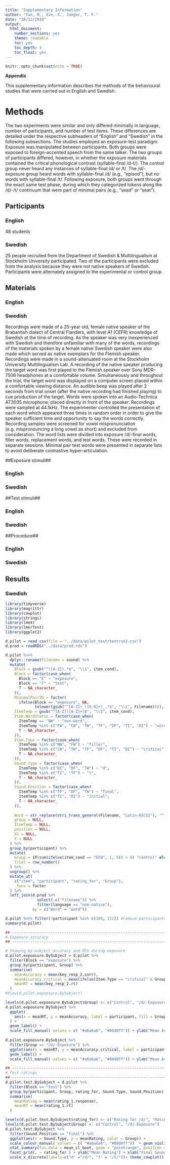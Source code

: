 ```yaml
---
title: "Supplementary Information"
author: "Tan, M., Xie, X., Jaeger, T. F."
date: "28/12/2019"
output:
  html_document:
    number_sections: yes
    theme: readable
    toc: yes
    toc_depth: 4
    toc_float: yes
---
```


```r
knitr::opts_chunk$set(echo = TRUE)

```

**Appendix**

This supplementary information describes the methods of the behavioural studies that were carried out in English and Swedish.

# Methods
The two experiments were similar and only differed minimally in language, number of participants, and number of test items. These differences are detailed under the respective subheaders of "English" and "Swedish" in the following subsections. 
The studies employed an exposure-test paradigm. Exposure was manipulated between participants. Both groups were exposed to foreign-accented speech from the same talker. The two groups of participants differed, however, in whether the exposure materials contained the critical phonological contrast (syllable-final \/d-t\/). The control group never heard any instances of syllable-final /d/ or /t/. The \/d\/-exposure group heard words with syllable-final \/d\/ (e.g., "episod"), but no words with syllable-final /t/. Following exposure, both groups went through the exact same test phase, during which they categorized tokens along the /d/-/t/ continuum that were part of minimal pairs (e.g., "sead" or "seat").

## Participants ##
### English ###
48 students 

### Swedish ###
25 people recruited from the Department of Swedish \& Multilingualism at Stockholm University participated. Two of the participants were excluded from the analysis because they were not native speakers of Swedish. Participants were alternately assigned to the experimental or control group.

## Materials##

### English ###

### Swedish ###
Recordings were made of a 25-year old, female native speaker of the Brabantish dialect of Central Flanders, with level A1 (CEFR) knowledge of Swedish at the time of recording. As the speaker was very inexperienced with Swedish and therefore unfamiliar with many of the words, recordings of the materials spoken by a female native Swedish speaker were also made which served as native exemplars for the Flemish speaker. 
Recordings were made in a sound-attenuated room at the Stockholm University Multilingualism Lab. A recording of the native speaker producing the target word was first played to the Flemish speaker over Sony MDR-7506 headphones at a comfortable volume. Simultaneously and throughout the trial, the target word was displayed on a computer screen placed within a comfortable viewing distance. An audible beep was played after 2 seconds from trial onset (after the native recording had finished playing) to cue production of the target. Words were spoken into an Audio-Technica AT3035 microphone, placed directly in front of the speaker. Recordings were sampled at 44.1kHz. The experimenter controlled the presentation of each word which appeared three times in random order in order to give the speaker sufficient time and opportunity to say the words correctly. Recording samples were screened for vowel mispronunciation (e.g. mispronouncing a long vowel as short) and excluded from consideration. The word lists were divided into exposure /d/-final words, filler words, replacement words, and test words. These were recorded in separate sessions. Minimal pair test words were presented in separate lists to avoid deliberate contrastive hyper-articulation.

##Exposure stimuli##

### English ###

### Swedish ###

##Test stimuli##

### English ###

### Swedish ###

##Procedure##

### English ###

### Swedish ###

## Results ##

### Swedish ###
```r
library(tidyverse)
library(magrittr)
library(cowplot)
library(stringi)
library(lme4)
library(lmerTest)
library(ggplot2)

d.pilot = read_csv(file = "../data/pilot_test/testrun2.csv")
d.prod = readRDS("../data/prod.rds")

d.pilot %<>%
  dplyr::rename(Filename = sound) %>%
  mutate(
    Block = gsub("^([A-Z]).*$", "\\1", item_cond),
    Block = factor(case_when(
      Block == "E" ~ "exposure",
      Block == "T" ~ "test",
      T ~ NA_character_
    )),
    MinimalPairID = factor(
      ifelse(Block == "exposure", NA,
             tolower(gsub("^[A-Z]+_([0-9]+)_.*$", "\\1", Filename)))),
    ItemTemp = gsub("^[A-Z]([A-Z]+)$", "\\1", item_cond),
    Item.WordStatus = factor(case_when(
      ItemTemp == "NW" ~ "non-word",
      ItemTemp %in% c("FW", "CW", "TW", "TF", "DF", "TI", "DI") ~ "word",
      T ~ NA_character_
    )),
    Item.Type = factor(case_when(
      ItemTemp %in% c("NW", "FW") ~ "filler",
      ItemTemp %in% c("CW", "TW", "TF", "DF", "TI", "DI") ~ "critical",
      T ~ NA_character_
    )),
    Sound.Type = factor(case_when(
      ItemTemp %in% c("DI", "DF", "TW") ~ "d",
      ItemTemp %in% c("TI", "TF") ~ "t",
      T ~ NA_character_
    )),  
    Sound.Position = factor(case_when(
      ItemTemp %in% c("TF", "DF", "TW") ~ "final",
      ItemTemp %in% c("TI", "DI") ~ "initial",
      T ~ NA_character_
    )),
  
    Word = str_replace(stri_trans_general(Filename, "Latin-ASCII"), "^[A-Z]+_[0-9]+_([a-z]+)_.*$", "\\1"),
    group = NULL,
    ItemTemp = NULL,
    position = NULL,
    X1 = NULL,
    X = NULL
  ) %>%
  group_by(participant) %>%
  mutate(
    Group = if(sum(ifelse(item_cond == "ECW", 1, 0)) > 0) "control" else "training",
    Trial = row_number()
  ) %>%
  ungroup() %>%
  mutate_at(
    c("item", "participant", "rating_for", "Group"),
    .funs = factor
  ) %>%
  left_join(d.prod %>%
              select(-c("filename")) %>%
              filter(language == "non-native"), 
            by = c("Word" = "word"))

d.pilot %<>% filter(!participant %in% c(100, 111)) #remove participants 100 & 111 because they are nonnative
summary(d.pilot)

## -------------------------------------------------------------------------------
# Exposure accuracy
## -------------------------------------------------------------------------------

# Showing by-subject accuracy and RTs during exposure
d.pilot.expoosure.BySubject = d.pilot %>%
  filter(Block == "exposure") %>%
  group_by(participant, Group) %>%
  summarise(
    meanAccuracy = mean(key_resp_2.corr),
    meanAccuracy.critical = mean(ifelse(Item.Type == "critical" & Group == "training", key_resp_2.corr, NA), na.rm = T),
    meanRT = mean(key_resp_2.rt)
  ) 
#View(d.pilot.expoosure.BySubject)

levels(d.pilot.expoosure.BySubject$Group) <- c("Control", "/d/-Exposure")
d.pilot.expoosure.BySubject %>%
  ggplot(
    aes(x = meanRT, y = meanAccuracy, label = participant, fill = Group)
  ) + 
  geom_label() +
  scale_fill_manual( values = c( "#a6a6a6", "#80d0ff")) + ylab("Mean Accuracy") + xlab("Mean Reaction Time") + theme_cowplot()
  
d.pilot.expoosure.BySubject %>%
  filter(Group == "/d/-Exposure") %>% 
  ggplot(aes(x = meanRT, y = meanAccuracy.critical, label = participant, fill = Group) ) + 
  geom_label() +
  scale_fill_manual( values = c( "#a6a6a6", "#80d0ff")) + ylab("Mean Accuracy") + xlab("Mean Reaction Time")

## -------------------------------------------------------------------------------
# Test ratings
## -------------------------------------------------------------------------------
d.pilot.test.BySubject = d.pilot %>%
  filter(Block == "test") %>%
  group_by(participant, Group, rating_for, Sound.Type, Sound.Position) %>%
  summarise(
    meanRating = mean(rating_1.response),
    meanRT = mean(rating_1.rt)
  ) 

levels(d.pilot.test.BySubject$rating_for) <- c("Rating for /d/", "Rating for /t/")
levels(d.pilot.test.BySubject$Group) <- c("Control", "/d/-Exposure")
d.pilot.test.BySubject %>%
  filter(Sound.Position == "final") %>% 
  ggplot(aes(x = Sound.Type, y = meanRating, color = Group)) +
  scale_colour_manual( values = c( "#a6a6a6", "#80d0ff"))  + geom_violin( position = position_dodge (0.8)) + 
  stat_summary(fun.data = mean_cl_boot, geom = "pointrange", position = position_dodge (0.8)) + 
  facet_grid(. ~ rating_for ) + ylab("Mean Rating") + xlab("Final Sound") + 
  scale_x_discrete(labels=c("d" ="/d/", "t" = "/t/"))+ theme_cowplot()



```




